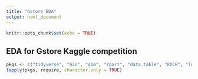 ```yaml
---
title: "Gstore EDA"
output: html_document
---
```


```r
knitr::opts_chunk$set(echo = TRUE)
```

## EDA for Gstore Kaggle competition
```r
pkgs <- c("tidyverse", "h2o", "gbm", "rpart", "data.table", "ROCR", "lubridate", "xgboost")
lapply(pkgs, require, character.only = TRUE)
```






